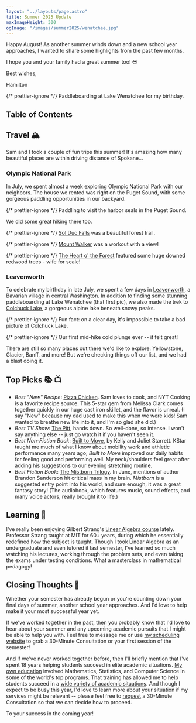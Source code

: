 ```yaml
---
layout: "../layouts/page.astro"
title: Summer 2025 Update
maxImageHeight: 300
ogImage: "/images/summer2025/wenatchee.jpg"
---
```


<div class="mr-9">
Happy August! As another summer winds down and a new school year approaches, I wanted to share some highlights from the past few months.

I hope you and your family had a great summer too! 😎

<div class="text-right">
<p class="-mb-6">Best wishes,</p>
<p>Hamilton</p>
</div>
</div>


{/* prettier-ignore */}
<CaptionedImage src={wenatchee} alt="Hamilton and Sam at Lake Wenatchee State Park."> <span slot="caption">Paddleboarding at Lake Wenatchee for my birthday.</span></CaptionedImage>

## Table of Contents

## Travel 🏔️

Sam and I took a couple of fun trips this summer! It's amazing how many beautiful places are within driving distance of Spokane...

### Olympic National Park

In July, we spent almost a week exploring Olympic National Park with our neighbors. The house we rented was right on the Puget Sound, with some gorgeous paddling opportunities in our backyard.


{/* prettier-ignore */}
<CaptionedImage src={puget_paddling} alt="Sam, Ande, and Spencer enjoying the Puget Sound."><span slot="caption">Paddling to visit the harbor seals in the Puget Sound.</span></CaptionedImage>

We did some great hiking there too.


{/* prettier-ignore */}
<CaptionedImage src={sol_duc} alt="Hamilton and Sam at Sol Duc Falls in Olympic National Park."><span slot="caption"><a href="https://www.alltrails.com/trail/us/washington/sol-duc-falls-nature-trail">Sol Duc Falls</a> was a beautiful forest trail.</span></CaptionedImage>

{/* prettier-ignore */}
<CaptionedImage src={walker} alt="Panoramic view from the top of Mount Walker."><span slot="caption"><a href="https://www.alltrails.com/trail/us/washington/mount-walker">Mount Walker</a> was a workout with a view!</span></CaptionedImage>

{/* prettier-ignore */}
<CaptionedImage src={heart} alt="Sam next to a huge downed redwood tree."><span slot="caption"><a href="https://www.alltrails.com/trail/us/washington/heart-o-the-forest-trail">The Heart o' the Forest</a> featured some huge downed redwood trees - wife for scale!</span></CaptionedImage>

### Leavenworth

To celebrate my birthday in late July, we spent a few days in [Leavenworth](https://leavenworth.org/), a Bavarian village in central Washington. In addition to finding some stunning paddleboarding at Lake Wenatchee (that first pic), we also made the trek to [Colchuck Lake](https://www.alltrails.com/trail/us/washington/colchuck-lake-via-stuart-lake-trail), a gorgeous alpine lake beneath snowy peaks.


{/* prettier-ignore */}
<CaptionedImage src={colchuck1} alt="Colchuck Lake, with peaks in the background."><span slot="caption">Fun fact: on a clear day, it's impossible to take a bad picture of Colchuck Lake.</span></CaptionedImage>

{/* prettier-ignore */}
<CaptionedImage src={colchuck2} alt="Hamilton and Sam swimming in Colchuck Lake."><span slot="caption">Our first mid-hike cold plunge ever -- it felt great!</span></CaptionedImage>

There are still so many places out there we'd like to explore: Yellowstone, Glacier, Banff, and more! But we're checking things off our list, and we had a blast doing it.

## Top Picks 📚 📺

- _Best "New" Recipe_: [Pizza Chicken](https://cooking.nytimes.com/recipes/1017910-skillet-chicken-with-tomatoes-pancetta-and-mozzarella). Sam loves to cook, and NYT Cooking is a favorite recipe source. This 5-star gem from Melissa Clark comes together quickly in our huge cast iron skillet, and the flavor is unreal. (I say "New" because my dad used to make this when we were kids! Sam wanted to breathe new life into it, and I'm so glad she did.)
- _Best TV Show_: [The Pitt](https://www.imdb.com/title/tt31938062/), hands down. So well-done, so intense. I won't say anything else -- just go watch it if you haven't seen it.
- _Best Non-Fiction Book_: [Built to Move](https://a.co/d/8IPSGiq), by Kelly and Juliet Starrett. KStar taught me much of what I know about mobility work and athletic performance many years ago; _Built to Move_ improved our daily habits for feeling good and performing well. My neck/shoulders feel great after adding his suggestions to our evening stretching routine.
- _Best Fiction Book_: [The Mistborn Trilogy](https://a.co/d/4s8HVgP). In June, mentions of author Brandon Sanderson hit critical mass in my brain. _Mistborn_ is a suggested entry point into his world, and sure enough, it was a great fantasy story! (The audiobook, which features music, sound effects, and many voice actors, really brought it to life.)

## Learning 🧠

I've really been enjoying Gilbert Strang's [Linear Algebra course](https://ocw.mit.edu/courses/18-06-linear-algebra-spring-2010/) lately. Professor Strang taught at MIT for 60+ years, during which he essentially redefined how the subject is taught. Though I took Linear Algebra as an undergraduate and even tutored it last semester, I've learned so much watching his lectures, working through the problem sets, and even taking the exams under testing conditions. What a masterclass in mathematical pedagogy!

## Closing Thoughts 🏫

Whether your semester has already begun or you're counting down your final days of summer, another school year approaches. And I'd love to help make it your most successful year yet.

If we've worked together in the past, then you probably know that I'd love to hear about your summer and any upcoming academic pursuits that I might be able to help you with. Feel free to message me or use [my scheduling website](https://appt.link/hamilton) to grab a 30-Minute Consultation or your first session of the semester!

And if we've never worked together before, then I'll briefly mention that I've spent 18 years helping students succeed in elite academic situations. [My own education](/education) involved Mathematics, Statistics, and Computer Science in some of the world's top programs. That training has allowed me to help students succeed in a [wide variety of academic situations](/tutor). And though I expect to be busy this year, I'd love to learn more about your situation if my services might be relevant -- please feel free to [request](https://appt.link/hamilton/30min/) a 30-Minute Consultation so that we can decide how to proceed.

<p class="text-xl text-center">To your success in the coming year!</p>
